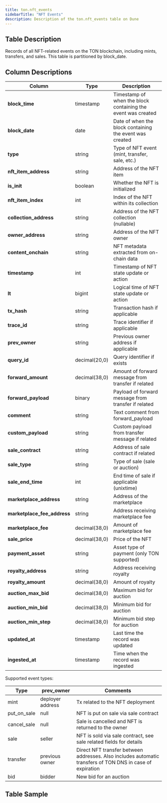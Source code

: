 ```yaml
---
title: ton.nft_events
sidebarTitle: "NFT Events"
description: Description of the ton.nft_events table on Dune
---
```


## Table Description
Records of all NFT-related events on the TON blockchain, including mints, transfers, and sales. This table is partitioned by block_date.

## Column Descriptions
| **Column**                 | **Type**      | **Description**                                                   |
|----------------------------|---------------|-------------------------------------------------------------------|
| **block_time**             | timestamp     | Timestamp of when the block containing the event was created      |
| **block_date**             | date          | Date of when the block containing the event was created           |
| **type**                   | string        | Type of NFT event (mint, transfer, sale, etc.)                    |
| **nft_item_address**       | string        | Address of the NFT item                                           |
| **is_init**                | boolean       | Whether the NFT is initialized                                    |
| **nft_item_index**         | int           | Index of the NFT within its collection                            |
| **collection_address**     | string        | Address of the NFT collection (nullable)                          |
| **owner_address**          | string        | Address of the NFT owner                                          |
| **content_onchain**        | string        | NFT metadata extracted from on-chain data                         |
| **timestamp**              | int           | Timestamp of NFT state update or action                           |
| **lt**                     | bigint        | Logical time of NFT state update or action                        |
| **tx_hash**                | string        | Transaction hash if applicable                                    |
| **trace_id**               | string        | Trace identifier if applicable                                    |
| **prev_owner**             | string        | Previous owner address if applicable                              |
| **query_id**               | decimal(20,0) | Query identifier if exists                                        |
| **forward_amount**         | decimal(38,0) | Amount of forward message from transfer if related                |
| **forward_payload**        | binary        | Payload of forward message from transfer if related               |
| **comment**                | string        | Text comment from forward_payload                                 |
| **custom_payload**         | string        | Custom payload from transfer message if related                   |
| **sale_contract**          | string        | Address of sale contract if related                               |
| **sale_type**              | string        | Type of sale (sale or auction)                                    |
| **sale_end_time**          | int           | End time of sale if applicable (unixtime)                         |
| **marketplace_address**    | string        | Address of the marketplace                                        |
| **marketplace_fee_address**| string        | Address receiving marketplace fee                                 |
| **marketplace_fee**        | decimal(38,0) | Amount of marketplace fee                                         |
| **sale_price**             | decimal(38,0) | Price of the NFT                                                  |
| **payment_asset**          | string        | Asset type of payment (only TON supported)                        |
| **royalty_address**        | string        | Address receiving royalty                                         |
| **royalty_amount**         | decimal(38,0) | Amount of royalty                                                 |
| **auction_max_bid**        | decimal(38,0) | Maximum bid for auction                                           |
| **auction_min_bid**        | decimal(38,0) | Minimum bid for auction                                           |
| **auction_min_step**       | decimal(38,0) | Minimum bid step for auction                                      |
| **updated_at**             | timestamp     | Last time the record was updated                                  |
| **ingested_at**            | timestamp     | Time when the record was ingested                                 |

Supported event types:

| Type         | prev_owner        | Comments                                                                                                 |
|--------------|-------------------|----------------------------------------------------------------------------------------------------------|
| mint         | deployer address  | Tx related to the NFT deployment                                                                         |
| put_on_sale  | null             | NFT is put on sale via sale contract                                                                      |
| cancel_sale  | null             | Sale is cancelled and NFT is returned to the owner                                                        |
| sale         | seller           | NFT is sold via sale contract, see sale related fields for details                                        |
| transfer     | previous owner   | Direct NFT transfer between addresses. Also includes automatic transfers of TON DNS in case of expiration |
| bid          | bidder           | New bid for an auction                                                                                    |

## Table Sample


<TableSample tableSchema="ton" tableName="nft_events" />
